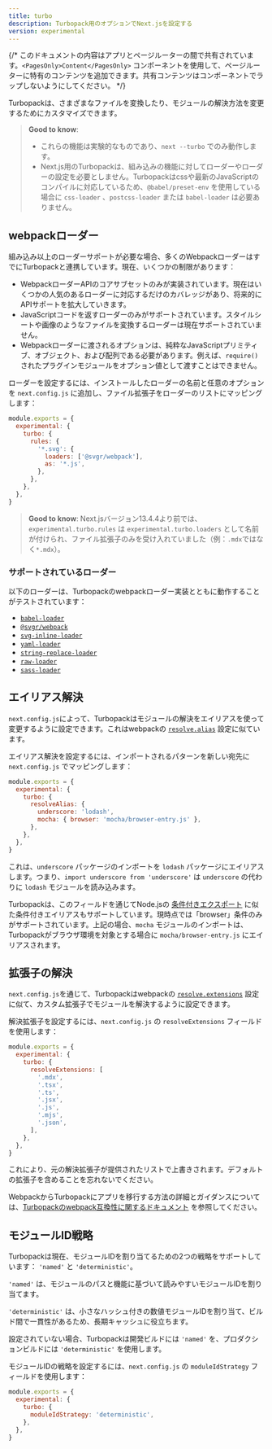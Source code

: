 ```yaml
---
title: turbo
description: Turbopack用のオプションでNext.jsを設定する
version: experimental
---
```


{/* このドキュメントの内容はアプリとページルーターの間で共有されています。`<PagesOnly>Content</PagesOnly>` コンポーネントを使用して、ページルーターに特有のコンテンツを追加できます。共有コンテンツはコンポーネントでラップしないようにしてください。 */}

Turbopackは、さまざまなファイルを変換したり、モジュールの解決方法を変更するためにカスタマイズできます。

> **Good to know**:
>
> - これらの機能は実験的なものであり、`next --turbo` でのみ動作します。
> - Next.js用のTurbopackは、組み込みの機能に対してローダーやローダーの設定を必要としません。Turbopackはcssや最新のJavaScriptのコンパイルに対応しているため、`@babel/preset-env` を使用している場合に `css-loader` 、`postcss-loader` または `babel-loader` は必要ありません。

## webpackローダー

組み込み以上のローダーサポートが必要な場合、多くのWebpackローダーはすでにTurbopackと連携しています。現在、いくつかの制限があります：

- WebpackローダーAPIのコアサブセットのみが実装されています。現在はいくつかの人気のあるローダーに対応するだけのカバレッジがあり、将来的にAPIサポートを拡大していきます。
- JavaScriptコードを返すローダーのみがサポートされています。スタイルシートや画像のようなファイルを変換するローダーは現在サポートされていません。
- Webpackローダーに渡されるオプションは、純粋なJavaScriptプリミティブ、オブジェクト、および配列である必要があります。例えば、`require()`されたプラグインモジュールをオプション値として渡すことはできません。

ローダーを設定するには、インストールしたローダーの名前と任意のオプションを `next.config.js` に追加し、ファイル拡張子をローダーのリストにマッピングします：

```js filename="next.config.js"
module.exports = {
  experimental: {
    turbo: {
      rules: {
        '*.svg': {
          loaders: ['@svgr/webpack'],
          as: '*.js',
        },
      },
    },
  },
}
```

> **Good to know**: Next.jsバージョン13.4.4より前では、`experimental.turbo.rules` は `experimental.turbo.loaders` として名前が付けられ、ファイル拡張子のみを受け入れていました（例：`.mdx`ではなく`*.mdx`）。

### サポートされているローダー

以下のローダーは、Turbopackのwebpackローダー実装とともに動作することがテストされています：

- [`babel-loader`](https://www.npmjs.com/package/babel-loader)
- [`@svgr/webpack`](https://www.npmjs.com/package/@svgr/webpack)
- [`svg-inline-loader`](https://www.npmjs.com/package/svg-inline-loader)
- [`yaml-loader`](https://www.npmjs.com/package/yaml-loader)
- [`string-replace-loader`](https://www.npmjs.com/package/string-replace-loader)
- [`raw-loader`](https://www.npmjs.com/package/raw-loader)
- [`sass-loader`](https://www.npmjs.com/package/sass-loader)

## エイリアス解決

`next.config.js`によって、Turbopackはモジュールの解決をエイリアスを使って変更するように設定できます。これはwebpackの [`resolve.alias`](https://webpack.js.org/configuration/resolve/#resolvealias) 設定に似ています。

エイリアス解決を設定するには、インポートされるパターンを新しい宛先に `next.config.js` でマッピングします：

```js filename="next.config.js"
module.exports = {
  experimental: {
    turbo: {
      resolveAlias: {
        underscore: 'lodash',
        mocha: { browser: 'mocha/browser-entry.js' },
      },
    },
  },
}
```

これは、`underscore` パッケージのインポートを `lodash` パッケージにエイリアスします。つまり、`import underscore from 'underscore'` は `underscore` の代わりに `lodash` モジュールを読み込みます。

Turbopackは、このフィールドを通じてNode.jsの [条件付きエクスポート](https://nodejs.org/docs/latest-v18.x/api/packages.html#conditional-exports) に似た条件付きエイリアスもサポートしています。現時点では「browser」条件のみがサポートされています。上記の場合、`mocha` モジュールのインポートは、Turbopackがブラウザ環境を対象とする場合に `mocha/browser-entry.js` にエイリアスされます。

## 拡張子の解決

`next.config.js`を通じて、Turbopackはwebpackの [`resolve.extensions`](https://webpack.js.org/configuration/resolve/#resolveextensions) 設定に似て、カスタム拡張子でモジュールを解決するように設定できます。

解決拡張子を設定するには、`next.config.js` の `resolveExtensions` フィールドを使用します：

```js filename="next.config.js"
module.exports = {
  experimental: {
    turbo: {
      resolveExtensions: [
        '.mdx',
        '.tsx',
        '.ts',
        '.jsx',
        '.js',
        '.mjs',
        '.json',
      ],
    },
  },
}
```

これにより、元の解決拡張子が提供されたリストで上書きされます。デフォルトの拡張子を含めることを忘れないでください。

WebpackからTurbopackにアプリを移行する方法の詳細とガイダンスについては、[Turbopackのwebpack互換性に関するドキュメント](https://turbo.build/pack/docs/migrating-from-webpack) を参照してください。

## モジュールID戦略

Turbopackは現在、モジュールIDを割り当てるための2つの戦略をサポートしています： `'named'` と `'deterministic'`。

`'named'` は、モジュールのパスと機能に基づいて読みやすいモジュールIDを割り当てます。

`'deterministic'` は、小さなハッシュ付きの数値モジュールIDを割り当て、ビルド間で一貫性があるため、長期キャッシュに役立ちます。

設定されていない場合、Turbopackは開発ビルドには `'named'` を、プロダクションビルドには `'deterministic'` を使用します。

モジュールIDの戦略を設定するには、`next.config.js` の `moduleIdStrategy` フィールドを使用します：

```js filename="next.config.js"
module.exports = {
  experimental: {
    turbo: {
      moduleIdStrategy: 'deterministic',
    },
  },
}
```